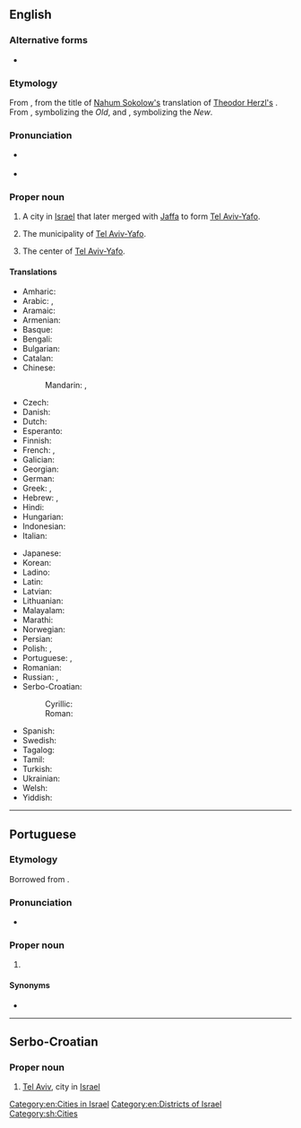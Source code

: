 ==English==
{{wikipedia}}

===Alternative forms===
* {{l|en|Tel-Aviv}}

===Etymology===
From {{etyl|he|en}} {{m|he|תֵּל אָבִיב|tr=tel 'avív}}, from the title of [[w:Nahum Sokolow|Nahum Sokolow's]] translation of [[w:Theodor Herzl|Theodor Herzl's]] {{m|und|w:Altneuland|Altneuland|The Old New Land}}. From {{m|he|תֵּל||tr=tél|hill formed by ancient ruins}}, symbolizing the ''Old'', and {{m|he|אָבִיב||tr='avív|Spring}}, symbolizing the ''New''.

===Pronunciation===
* {{a|UK}} {{IPA|lang=en|/ˈtɛl.əˈvɪv/}}
* {{a|US}} {{IPA|lang=en|/ˈtɛl.əˈviːv/}}

===Proper noun===
{{en-proper noun|head=Tel Aviv}}

# A city in [[Israel]] that later merged with [[Jaffa]] to form [[Tel Aviv-Yafo]].
# {{lb|en|informally|or|formerly}} The municipality of [[Tel Aviv-Yafo]].
# The center of [[Tel Aviv-Yafo]].

====Translations====
{{trans-top|city in Israel}}
* Amharic: {{t|am|ቴል አቪቭ}}
* Arabic: {{t|ar|تَلّ أَبِيب}}, {{t|ar|تَلّ أَبِيب يَافَا}}
* Aramaic: {{t|arc|ܬܠ ܐܒܝܒ}}
* Armenian: {{t|hy|Թել Ավիվ}}
* Basque: {{t|eu|Tel Aviv}}
* Bengali: {{t|bn|তেল আভিভ|sc=Beng}}
* Bulgarian: {{t|bg|Тел Авив}}
* Catalan: {{t|ca|Tel Aviv}}
* Chinese:
*: Mandarin: {{t+|cmn|特拉維夫}}, {{t+|cmn|特拉维夫|tr=Tèlāwéifū}}
* Czech: {{t+|cs|Tel Aviv}}
* Danish: {{t|da|Tel Aviv}}
* Dutch: {{t|nl|Tel Aviv}}
* Esperanto: {{t|eo|Tel-Avivo}}
* Finnish: {{t+|fi|Tel Aviv}}
* French: {{t+|fr|Tel Aviv|m}}, {{t+|fr|Tel-Aviv-Jaffa|m}}
* Galician: {{t|gl|Tel Aviv}}
* Georgian: {{t|ka|თელ-ავივი}}
* German: {{t|de|Tel Aviv-Jaffa}}
* Greek: {{t|el|Τελ Αβίβ|n}}, {{t|el|Τελ Αβίβ-Γιάφα}}
* Hebrew: {{t+|he|תֵּל אָבִיב|f|tr=tel 'avív}}, {{t|he|תֵּל אָבִיב-יָפוֹ|tr=tel 'avív–yáfo}}
* Hindi: {{t|hi|तेल अवीव}}
* Hungarian: {{t+|hu|Tel Aviv}}
* Indonesian: {{t|id|Tel Aviv}}
* Italian: {{t|it|Tel Aviv|f}}
{{trans-mid}}
* Japanese: {{t|ja|テルアビブ|tr=Teru-Abibu}}
* Korean: {{t|ko|텔아비브|tr=Tel-Abibeu}}
* Ladino: {{t|lad|Tel Aviv|sc=Latn}}
* Latin: {{t|la|Telavivum}}
* Latvian: {{t|lv|Telaviva|f}}
* Lithuanian: {{t|lt|Tel Avivas|m}}
* Malayalam: {{t|ml|ടെല് അവീവ്}}
* Marathi: {{t|mr|तेल अवीव|n}}
* Norwegian: {{t|no|Tel Aviv}}
* Persian: {{t|fa|تل‌آویو|tr=tel-âviv}}
* Polish: {{t+|pl|Tel Awiw}}, {{t+|pl|Tel Awiw-Jafa}}
* Portuguese: {{t|pt|Tel Aviv|f}}, {{t|pt|Tel Aviv-Yafo|f}}
* Romanian: {{t|ro|Tel Aviv}}
* Russian: {{t+|ru|Тель-Ави́в|m}}, {{t|ru|Тель-Ави́в — Я́ффо|m}}
* Serbo-Croatian:
*: Cyrillic: {{t|sh|Тел Авив|m}}
*: Roman: {{t|sh|Tel Aviv|m}}
* Spanish: {{t+|es|Tel Aviv|m}}
* Swedish: {{t|sv|Tel Aviv}}
* Tagalog: {{t|tl|Tel Aviv-Yafo}}
* Tamil: {{t|ta|டெல் அவீவ்}}
* Turkish: {{t|tr|Tel Aviv}}
* Ukrainian: {{t|uk|Тель-Аві́в|m}}
* Welsh: {{t|cy|Tel Aviv}}
* Yiddish: {{t|yi|תּל־אָבֿיבֿ|tr=tel–oviv}}
{{trans-bottom}}

[[Category:en:Cities in Israel]]
[[Category:en:Districts of Israel]]

----

==Portuguese==

===Etymology===
Borrowed from {{bor|pt|he|תֵּל אָבִיב|tr=tel 'avív}}.

===Pronunciation===
* {{a|Brazil}} {{IPA|/ˌtɛ.la.ˈvi.vi/|lang=pt}}

===Proper noun===
{{pt-proper noun|f}}

# {{place|pt|city|c/Israel|t1=Tel Aviv}}

====Synonyms====
* {{l|pt|Tel Aviv-Yafo}}

----

==Serbo-Croatian==
{{wikipedia|lang=sh}}

===Proper noun===
{{sh-proper noun|g=m|head=Tel Aviv}}

# [[#English|Tel Aviv]], city in [[Israel]]

[[Category:sh:Cities]]